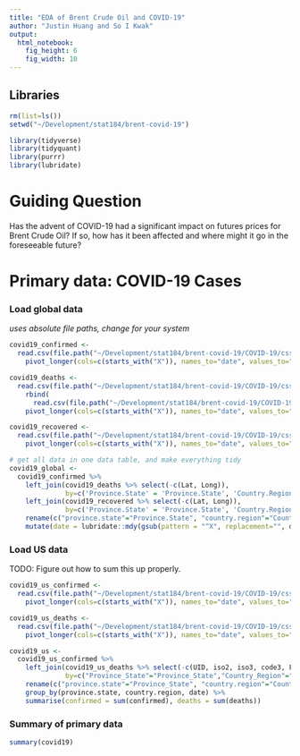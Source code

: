 ```yaml
---
title: "EDA of Brent Crude Oil and COVID-19"
author: "Justin Huang and So I Kwak"
output: 
  html_notebook:
    fig_height: 6
    fig_width: 10
---
```


## Libraries

```r
rm(list=ls())
setwd("~/Development/stat184/brent-covid-19")

library(tidyverse)
library(tidyquant)
library(purrr)
library(lubridate)
```

# Guiding Question

Has the advent of COVID-19 had a significant impact on futures prices for Brent Crude Oil? If so, how has it been affected and where might it go in the foreseeable future?

# Primary data: COVID-19 Cases

### Load global data 

*uses absolute file paths, change for your system*
```r
covid19_confirmed <- 
  read.csv(file.path("~/Development/stat184/brent-covid-19/COVID-19/csse_covid_19_data/csse_covid_19_time_series","time_series_covid19_confirmed_global.csv")) %>%
    pivot_longer(cols=c(starts_with("X")), names_to="date", values_to="confirmed")

covid19_deaths <- 
  read.csv(file.path("~/Development/stat184/brent-covid-19/COVID-19/csse_covid_19_data/csse_covid_19_time_series","time_series_covid19_deaths_global.csv")) %>%
    rbind(
      read.csv(file.path("~/Development/stat184/brent-covid-19/COVID-19/csse_covid_19_data/csse_covid_19_time_series","time_series_covid19_deaths_US.csv"))) %>%
    pivot_longer(cols=c(starts_with("X")), names_to="date", values_to="deaths")

covid19_recovered <- 
  read.csv(file.path("~/Development/stat184/brent-covid-19/COVID-19/csse_covid_19_data/csse_covid_19_time_series","time_series_covid19_recovered_global.csv")) %>%
    pivot_longer(cols=c(starts_with("X")), names_to="date", values_to="recovered")

# get all data in one data table, and make everything tidy
covid19_global <-
  covid19_confirmed %>%
    left_join(covid19_deaths %>% select(-c(Lat, Long)), 
              by=c('Province.State' = 'Province.State', 'Country.Region' = 'Country.Region', 'date'='date')) %>%
    left_join(covid19_recovered %>% select(-c(Lat, Long)),
              by=c('Province.State' = 'Province.State', 'Country.Region' = 'Country.Region', 'date'='date')) %>%
    rename(c("province.state"="Province.State", "country.region"="Country.Region", "lat"="Lat", "long"="Long")) %>%
    mutate(date = lubridate::mdy(gsub(pattern = "^X", replacement="", date)))
```

### Load US data
TODO: Figure out how to sum this up properly.
```r
covid19_us_confirmed <-
  read.csv(file.path("~/Development/stat184/brent-covid-19/COVID-19/csse_covid_19_data/csse_covid_19_time_series","time_series_covid19_confirmed_US.csv")) %>%
    pivot_longer(cols=c(starts_with("X")), names_to="date", values_to="confirmed")

covid19_us_deaths <-
  read.csv(file.path("~/Development/stat184/brent-covid-19/COVID-19/csse_covid_19_data/csse_covid_19_time_series","time_series_covid19_deaths_US.csv")) %>%
    pivot_longer(cols=c(starts_with("X")), names_to="date", values_to="deaths")

covid19_us <-
  covid19_us_confirmed %>%
    left_join(covid19_us_deaths %>% select(-c(UID, iso2, iso3, code3, FIPS, Admin2, Combined_Key, Lat, Long_)), 
              by=c("Province_State"="Province_State","Country_Region"="Country_Region", "date"="date")) %>%
    rename(c("province.state"="Province_State", "country.region"="Country_Region", "lat"="Lat", "long"="Long_")) %>%
    group_by(province.state, country.region, date) %>%
    summarise(confirmed = sum(confirmed), deaths = sum(deaths))
```

### Summary of primary data
```r
summary(covid19)
```